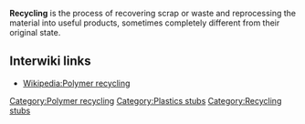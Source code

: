 '''Recycling''' is the process of recovering scrap or waste and reprocessing the material into useful products, sometimes completely different from their original state.

== Interwiki links ==

* [[Wikipedia:Polymer recycling]]

[[Category:Polymer recycling]]
[[Category:Plastics stubs]]
[[Category:Recycling stubs]]